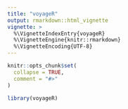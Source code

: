 ```yaml
---
title: "voyageR"
output: rmarkdown::html_vignette
vignette: >
  %\VignetteIndexEntry{voyageR}
  %\VignetteEngine{knitr::rmarkdown}
  %\VignetteEncoding{UTF-8}
---
```


```r
knitr::opts_chunk$set(
  collapse = TRUE,
  comment = "#>"
)
```

```r
library(voyageR)
```
